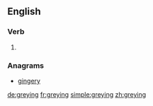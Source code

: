 ==English==

===Verb===
{{head|en}}

# {{present participle of|grey|lang=en}}

===Anagrams===
* [[gingery#English|gingery]]

[[de:greying]]
[[fr:greying]]
[[simple:greying]]
[[zh:greying]]